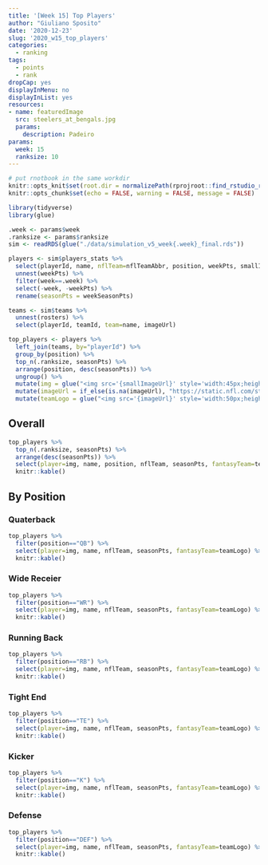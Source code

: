 ```yaml
---
title: '[Week 15] Top Players'
author: "Giuliano Sposito"
date: '2020-12-23'
slug: '2020_w15_top_players'
categories:
  - ranking
tags:
  - points
  - rank
dropCap: yes
displayInMenu: no
displayInList: yes
resources:
- name: featuredImage
  src: steelers_at_bengals.jpg
  params:
    description: Padeiro
params:
  week: 15
  ranksize: 10
---
```


<!--more-->

```r
# put rnotbook in the same workdir
knitr::opts_knit$set(root.dir = normalizePath(rprojroot::find_rstudio_root_file())) 
knitr::opts_chunk$set(echo = FALSE, warning = FALSE, message = FALSE)
```

```r

library(tidyverse)
library(glue)

.week <- params$week
.ranksize <- params$ranksize
sim <- readRDS(glue("./data/simulation_v5_week{.week}_final.rds"))

players <- sim$players_stats %>% 
  select(playerId, name, nflTeam=nflTeamAbbr, position, weekPts, smallImageUrl) %>% 
  unnest(weekPts) %>% 
  filter(week==.week) %>% 
  select(-week, -weekPts) %>% 
  rename(seasonPts = weekSeasonPts) 

teams <- sim$teams %>% 
  unnest(rosters) %>% 
  select(playerId, teamId, team=name, imageUrl)

top_players <- players %>% 
  left_join(teams, by="playerId") %>% 
  group_by(position) %>% 
  top_n(.ranksize, seasonPts) %>% 
  arrange(position, desc(seasonPts)) %>% 
  ungroup() %>% 
  mutate(img = glue("<img src='{smallImageUrl}' style='width:45px;height:60px'>")) %>%
  mutate(imageUrl = if_else(is.na(imageUrl), "https://static.nfl.com/static/content/public/static/img/fantasy/avatar/240x240/fan_avatars_NFL.png", imageUrl)) %>% 
  mutate(teamLogo = glue("<img src='{imageUrl}' style='width:50px;height:50px' alt='{team}'>"))

```

## Overall

```r
top_players %>% 
  top_n(.ranksize, seasonPts) %>% 
  arrange(desc(seasonPts)) %>% 
  select(player=img, name, position, nflTeam, seasonPts, fantasyTeam=teamLogo) %>%
  knitr::kable() 
```


## By Position

### Quaterback

```r
top_players %>% 
  filter(position=="QB") %>% 
  select(player=img, name, nflTeam, seasonPts, fantasyTeam=teamLogo) %>%
  knitr::kable()
```

### Wide Receier

```r
top_players %>% 
  filter(position=="WR") %>% 
  select(player=img, name, nflTeam, seasonPts, fantasyTeam=teamLogo) %>%
  knitr::kable()
```

### Running Back

```r
top_players %>% 
  filter(position=="RB") %>% 
  select(player=img, name, nflTeam, seasonPts, fantasyTeam=teamLogo) %>%
  knitr::kable()
```


### Tight End

```r
top_players %>% 
  filter(position=="TE") %>% 
  select(player=img, name, nflTeam, seasonPts, fantasyTeam=teamLogo) %>%
  knitr::kable()
```


### Kicker

```r
top_players %>%
  filter(position=="K") %>%
  select(player=img, name, nflTeam, seasonPts, fantasyTeam=teamLogo) %>%
  knitr::kable()
```


### Defense

```r
top_players %>% 
  filter(position=="DEF") %>% 
  select(player=img, name, nflTeam, seasonPts, fantasyTeam=teamLogo) %>%
  knitr::kable()
```

